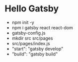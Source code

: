 
# Hello Gatsby

- npm init -y
- npm i gatsby react react-dom
- gatsby-config.js
- mkdir src src/pages
- src/pages/index.js
- "start": "gatsby develop"
- "build": "gatsby build"
